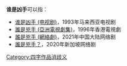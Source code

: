 '''谁是凶手'''可以指：
* [[谁是凶手_(电视剧)|谁是凶手 (电视剧)]]，1993年马来西亚电视剧
* [[誰是兇手_(亞洲電視劇集)|誰是兇手 (亞洲電視劇集)]]，1996年香港電視劇
* [[誰是兇手_(網絡劇)|誰是兇手 (網絡劇)]]，2021年中国大陆网络剧
* [[誰是兇手？|誰是兇手？]]，2020年新加坡网络剧

{{disambig}}

[[Category:四字作品消歧义|Category:四字作品消歧义]]